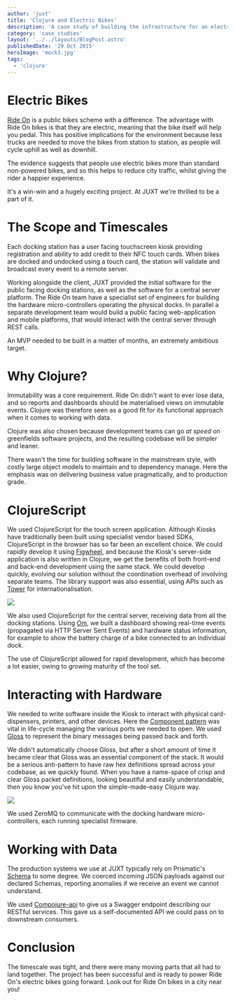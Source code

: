 ```yaml
---
author: 'juxt'
title: 'Clojure and Electric Bikes'
description: 'A case study of building the infrastructure for an electric powered bikes scheme'
category: 'case studies'
layout: '../../layouts/BlogPost.astro'
publishedDate: '29 Oct 2015'
heroImage: 'mock3.jpg'
tags:
  - 'clojure'
---
```



# Electric Bikes

[Ride On](http://www.ride-on.es/en/) is a public bikes scheme with a
difference. The advantage with Ride On bikes is that they are electric,
meaning that the bike itself will help you pedal. This has positive
implications for the environment because less trucks are needed to move
the bikes from station to station, as people will cycle uphill as well
as downhill.

The evidence suggests that people use electric bikes more than standard
non-powered bikes, and so this helps to reduce city traffic, whilst
giving the rider a happier experience.

It's a win-win and a hugely exciting project. At JUXT we're thrilled to
be a part of it.

# The Scope and Timescales

Each docking station has a user facing touchscreen kiosk providing
registration and ability to add credit to their NFC touch cards. When
bikes are docked and undocked using a touch card, the station will
validate and broadcast every event to a remote server.

Working alongside the client, JUXT provided the initial software for the
public facing docking stations, as well as the software for a central
server platform. The Ride On team have a specialist set of engineers for
building the hardware micro-controllers operating the physical docks. In
parallel a separate development team would build a public facing
web-application and mobile platforms, that would interact with the
central server through REST calls.

An MVP needed to be built in a matter of months, an extremely ambitious
target.

# Why Clojure?

Immutability was a core requirement. Ride On didn't want to ever lose
data, and so reports and dashboards should be materialised views on
immutable events. Clojure was therefore seen as a good fit for its
functional approach when it comes to working with data.

Clojure was also chosen because development teams can go _at speed_ on
greenfields software projects, and the resulting codebase will be
simpler and leaner.

There wasn't the time for building software in the mainstream style,
with costly large object models to maintain and to dependency manage.
Here the emphasis was on delivering business value pragmatically, and to
production grade.

# ClojureScript

We used ClojureScript for the touch screen application. Although Kiosks
have traditionally been built using specialist vendor based SDKs,
ClojureScript in the browser has so far been an excellent choice. We
could rapidly develop it using
[Figwheel](https://github.com/bhauman/lein-figwheel), and because the
Kiosk's server-side application is also written in Clojure, we get the
benefits of both front-end and back-end development using the same
stack. We could develop quickly, evolving our solution without the
coordination overhead of involving separate teams. The library support
was also essential, using APIs such as
[Tower](https://github.com/ptaoussanis/tower) for internationalisation.


<Image src={rc} />

We also used ClojureScript for the central server, receiving data from
all the docking stations. Using [Om](https://github.com/omcljs/om), we
built a dashboard showing real-time events (propagated via HTTP Server
Sent Events) and hardware status information, for example to show the
battery charge of a bike connected to an individual dock.

The use of ClojureScript allowed for rapid development, which has become
a lot easier, owing to growing maturity of the tool set.

# Interacting with Hardware

We needed to write software inside the Kiosk to interact with physical
card-dispensers, printers, and other devices. Here the [Component
pattern](https://github.com/stuartsierra/component) was vital in
life-cycle managing the various ports we needed to open. We used
[Gloss](https://github.com/ztellman/gloss) to represent the binary
messages being passed back and forth.

We didn't automatically choose Gloss, but after a short amount of time
it became clear that Gloss was an essential component of the stack. It
would be a serious anti-pattern to have raw hex definitions spread
across your codebase, as we quickly found. When you have a name-space of
crisp and clear Gloss packet definitions, looking beautiful and easily
understandable, then you know you've hit upon the simple-made-easy
Clojure way.


<Image src={rt} />

We used ZeroMQ to communicate with the docking hardware
micro-controllers, each running specialist firmware.

# Working with Data

The production systems we use at JUXT typically rely on Prismatic's
[Schema](https://github.com/Prismatic/schema) to some degree. We coerced
incoming JSON payloads against our declared Schemas, reporting anomalies
if we receive an event we cannot understand.

We used [Compojure-api](https://github.com/metosin/compojure-api) to
give us a Swagger endpoint describing our RESTful services. This gave us
a self-documented API we could pass on to downstream consumers.

# Conclusion

The timescale was tight, and there were many moving parts that all had
to land together. The project has been successful and is ready to power
Ride On's electric bikes going forward. Look out for Ride On bikes in a
city near you!
